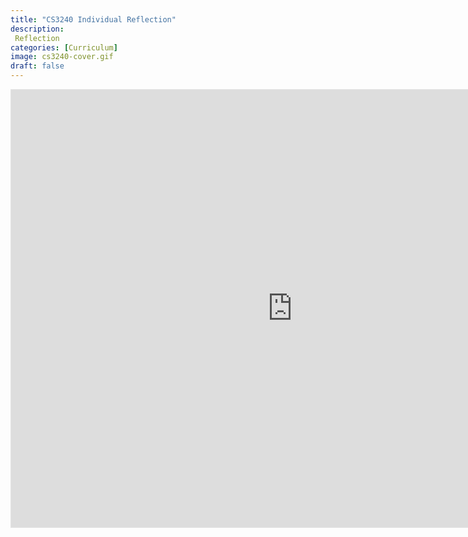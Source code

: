 ```yaml
---
title: "CS3240 Individual Reflection"
description: 
 Reflection 
categories: [Curriculum]
image: cs3240-cover.gif
draft: false
---
```

<iframe style="border: 1px solid rgba(0, 0, 0, 0.1);" width="900" height="700px" src="https://www.figma.com/embed?embed_host=share&url=https%3A%2F%2Fwww.figma.com%2Fproto%2FWhqmYv9inTzoOFLiadZ7UK%2FSpotify-Wrapped-2021-(Community)%3Fpage-id%3D102%253A4096%26type%3Ddesign%26node-id%3D163-11383%26viewport%3D728%252C126%252C0.12%26t%3Drvw3INFlwMQqsJEr-1%26scaling%3Dscale-down%26starting-point-node-id%3D104%253A5886%26mode%3Ddesign" allowfullscreen></iframe>
